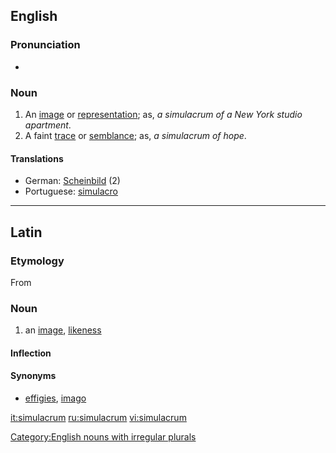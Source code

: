 ==English==

===Pronunciation===
*{{IPA|/ˌsimjəˈleɪcrəm/}}

===Noun===
{{en-noun|simulacr|a}}

# An [[image]] or [[representation]]; as, ''a simulacrum of a New York studio apartment''.
# A faint [[trace]] or [[semblance]]; as, ''a simulacrum of hope''.

====Translations====
*German: [[Scheinbild]] {{n}} (2)
*Portuguese: [[simulacro]] {{m}}

[[Category:English nouns with irregular plurals]]

----

==Latin==

===Etymology===
From {{term|simulo|simulō|lang=la}}

===Noun===
{{la-noun|simulācrum|simulacri|simulācrī|n|second}}

# an [[image]], [[likeness]]

====Inflection====
{{la-decl-2nd-N|simulacr|simulācr}}

====Synonyms====
* {{sense|image, likeness}} [[effigies]], [[imago]]

[[it:simulacrum]]
[[ru:simulacrum]]
[[vi:simulacrum]]